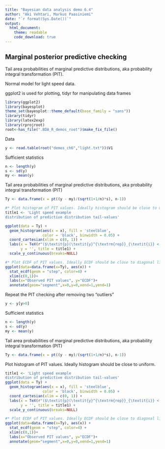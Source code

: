 ```yaml
---
title: "Bayesian data analysis demo 6.4"
author: "Aki Vehtari, Markus Paasiniemi"
date: "`r format(Sys.Date())`"
output:
  html_document:
    theme: readable
    code_download: true
---
```

## Marginal posterior predictive checking

Tail area probabilities of marginal predictive distributions,
aka probability integral transformation (PIT).

Normal model for light speed data.

ggplot2 is used for plotting, tidyr for manipulating data frames

```r
library(ggplot2)
library(bayesplot)
theme_set(bayesplot::theme_default(base_family = "sans"))
library(tidyr)
library(latex2exp)
library(rprojroot)
root<-has_file(".BDA_R_demos_root")$make_fix_file()
```

Data

```r
y <- read.table(root("demos_ch6","light.txt"))$V1
```

Sufficient statistics

```r
n <- length(y)
s <- sd(y)
my <- mean(y)
```

Tail area probabilities of marginal predictive distributions,
aka probability integral transformation (PIT)

```r
Ty <- data.frame(x = pt((y - my)/(sqrt(1+1/n)*s), n-1))

#* Plot histogram of PIT values. Ideally histogram should be close to uniform.
title1 <- 'Light speed example
distribution of predictive distribution tail-values'

ggplot(data = Ty) +
  geom_histogram(aes(x = x), fill = 'steelblue',
                 color = 'black', binwidth = 0.05) +
  coord_cartesian(xlim = c(0, 1)) +
  labs(x = TeX(r"($\textit{p}(\textit{y}^{\textrm{rep}}_{\textit{i}} < \textit{y_i} | \textit{y})$)"),
       y = '', title = title1) +
  scale_y_continuous(breaks=NULL)

#* Plot ECDF of PIT values. Ideally ECDF should be close to diagonal line
ggplot(data=data.frame(x=Ty), aes(x)) +
  stat_ecdf(geom = "step", color=4) +
  xlim(c(0,1))+
  labs(x="Observed PIT values", y="ECDF")+
  annotate(geom="segment",x=0,y=0,xend=1,yend=1)
```

Repeat the PIT checking after removing two "outliers"

```r
y <- y[y>0]
```

Sufficient statistics

```r
n <- length(y)
s <- sd(y)
my <- mean(y)
```

Tail area probabilities of marginal predictive distributions,
aka probability integral transformation (PIT)

```r
Ty <- data.frame(x = pt((y - my)/(sqrt(1+1/n)*s), n-1))
```

Plot histogram of PIT values. Ideally histogram should be close to uniform.

```r
title1 <- 'Light speed example
distribution of predictive distribution tail-values'
ggplot(data = Ty) +
  geom_histogram(aes(x = x), fill = 'steelblue',
                 color = 'black', binwidth = 0.05) +
  coord_cartesian(xlim = c(0, 1)) +
  labs(x = TeX(r"($\textit{p}(\textit{y}^{\textrm{rep}}_{\textit{i}} < \textit{y_i} | \textit{y})$)"),
       y = '', title = title1) +
  scale_y_continuous(breaks=NULL)

#* Plot ECDF of PIT values. Ideally ECDF should be close to diagonal line
ggplot(data=data.frame(x=Ty), aes(x)) +
  stat_ecdf(geom = "step", color=4) +
  xlim(c(0,1))+
  labs(x="Observed PIT values", y="ECDF")+
  annotate(geom="segment",x=0,y=0,xend=1,yend=1)
```

